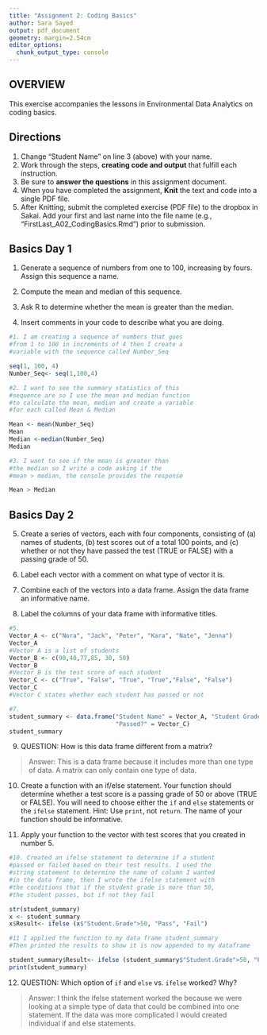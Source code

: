 ```yaml
---
title: "Assignment 2: Coding Basics"
author: Sara Sayed
output: pdf_document
geometry: margin=2.54cm
editor_options: 
  chunk_output_type: console
---
```


## OVERVIEW

This exercise accompanies the lessons in Environmental Data Analytics on coding basics. 

## Directions
1. Change "Student Name" on line 3 (above) with your name.
2. Work through the steps, **creating code and output** that fulfill each instruction.
3. Be sure to **answer the questions** in this assignment document.
4. When you have completed the assignment, **Knit** the text and code into a single PDF file.
5. After Knitting, submit the completed exercise (PDF file) to the dropbox in Sakai. Add your first and last name into the file name (e.g., "FirstLast_A02_CodingBasics.Rmd") prior to submission.



## Basics Day 1

1. Generate a sequence of numbers from one to 100, increasing by fours. Assign this sequence a name. 

2. Compute the mean and median of this sequence. 

3. Ask R to determine whether the mean is greater than the median. 

4. Insert comments in your code to describe what you are doing.

```r
#1. I am creating a sequence of numbers that goes 
#from 1 to 100 in increments of 4 then I create a 
#variable with the sequence called Number_Seq

seq(1, 100, 4)
Number_Seq<- seq(1,100,4)

#2. I want to see the summary statistics of this
#sequence are so I use the mean and median function
#to calculate the mean, median and create a variable
#for each called Mean & Median

Mean <- mean(Number_Seq)
Mean
Median <-median(Number_Seq)
Median

#3. I want to see if the mean is greater than
#the median so I write a code asking if the 
#mean > median, the console provides the response

Mean > Median

```

## Basics Day 2

5. Create a series of vectors, each with four components, consisting of (a) names of students, (b) test scores out of a total 100 points, and (c) whether or not they have passed the test (TRUE or FALSE) with a passing grade of 50.

6. Label each vector with a comment on what type of vector it is.

7. Combine each of the vectors into a data frame. Assign the data frame an informative name.

8. Label the columns of your data frame with informative titles.

```r
#5.
Vector_A <- c("Nora", "Jack", "Peter", "Kara", "Nate", "Jenna")
Vector_A
#Vector A is a list of students
Vector_B <- c(90,40,77,85, 30, 50)
Vector_B
#Vector B is the test score of each student
Vector_C <- c("True", "False", "True", "True","False", "False")
Vector_C
#Vector C states whether each student has passed or not

#7. 
student_summary <- data.frame("Student Name" = Vector_A, "Student Grade"= Vector_B,
                              "Passed?" = Vector_C)
student_summary
```

9. QUESTION: How is this data frame different from a matrix?

> Answer: This is a data frame because it includes more than one type of data. A matrix can only contain one type of data.

10. Create a function with an if/else statement. Your function should determine whether a test score is a passing grade of 50 or above (TRUE or FALSE). You will need to choose either the `if` and `else` statements or the `ifelse` statement. Hint: Use `print`, not `return`. The name of your function should be informative.

11. Apply your function to the vector with test scores that you created in number 5. 

```r
#10. Created an ifelse statement to determine if a student 
#passed or failed based on their test results. I used the 
#string statement to determine the name of column I wanted
#in the data frame, then I wrote the ifelse statement with
#the conditions that if the student grade is more than 50,
#the student passes, but if not they fail

str(student_summary)
x <- student_summary
x$Result<- ifelse (x$"Student.Grade">50, "Pass", "Fail")

#11 I applied the function to my data frame student_summary
#Then printed the results to show it is now appended to my dataframe

student_summary$Result<- ifelse (student_summary$"Student.Grade">50, "Pass", "Fail")
print(student_summary)
```

12. QUESTION: Which option of `if` and `else` vs. `ifelse` worked? Why?

> Answer: I think the ifelse statement worked the because we were looking at a simple type of data that could be combined into one statement. If the data was
more complicated I would created individual if and else statements.
